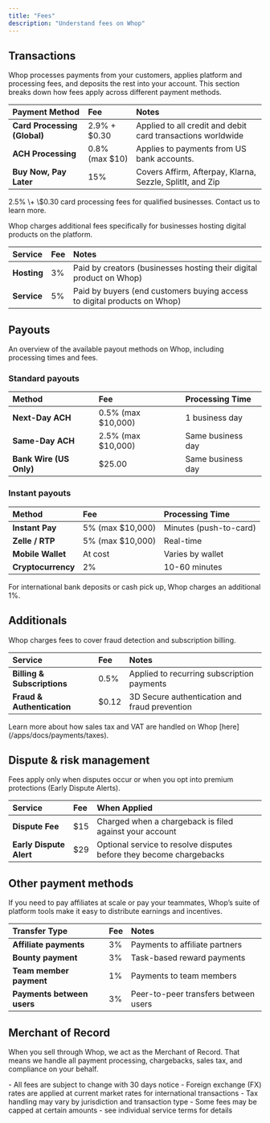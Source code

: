 ```yaml
---
title: "Fees"
description: "Understand fees on Whop"
---
```


## Transactions

Whop processes payments from your customers, applies platform and processing fees, and deposits the rest into your account. This section breaks down how fees apply across different payment methods.

| Payment Method               | Fee             | Notes                                                       |
| :--------------------------- | :-------------- | :---------------------------------------------------------- |
| **Card Processing (Global)** | 2.9% \+ \$0.30  | Applied to all credit and debit card transactions worldwide |
| **ACH Processing**           | 0.8% (max \$10) | Applies to payments from US bank accounts.                  |
| **Buy Now, Pay Later**       | 15%             | Covers Affirm, Afterpay, Klarna, Sezzle, SplitIt, and Zip   |

<Tip>
  2.5% \+ \$0.30 card processing fees for qualified businesses. Contact us to learn more.
</Tip>

Whop charges additional fees specifically for businesses hosting digital products on the platform.

| Service     | Fee | Notes                                                                    |
| :---------- | :-- | :----------------------------------------------------------------------- |
| **Hosting** | 3%  | Paid by creators (businesses hosting their digital product on Whop)      |
| **Service** | 5%  | Paid by buyers (end customers buying access to digital products on Whop) |

## Payouts

An overview of the available payout methods on Whop, including processing times and fees. 

### Standard payouts

| Method                  | Fee                 | Processing Time   |
| :---------------------- | :------------------ | :---------------- |
| **Next-Day ACH**        | 0.5% (max \$10,000) | 1 business day    |
| **Same-Day ACH**        | 2.5% (max \$10,000) | Same business day |
| **Bank Wire (US Only)** | \$25.00             | Same business day |

### Instant payouts

| Method             | Fee               | Processing Time        |
| :----------------- | :---------------- | :--------------------- |
| **Instant Pay**    | 5% (max \$10,000) | Minutes (push-to-card) |
| **Zelle / RTP**    | 5% (max \$10,000) | Real-time              |
| **Mobile Wallet**  | At cost           | Varies by wallet       |
| **Cryptocurrency** | 2%                | 10-60 minutes          |

<Tip>
  For international bank deposits or cash pick up, Whop charges an additional 1%.
</Tip>

## Additionals

Whop charges fees to cover fraud detection and subscription billing.

| Service                     | Fee    | Notes                                         |
| :-------------------------- | :----- | :-------------------------------------------- |
| **Billing & Subscriptions** | 0.5%   | Applied to recurring subscription payments    |
| **Fraud & Authentication**  | \$0.12 | 3D Secure authentication and fraud prevention |

<Tip>
  Learn more about how sales tax and VAT are handled on Whop [here](/apps/docs/payments/taxes).
</Tip>

## Dispute & risk management

Fees apply only when disputes occur or when you opt into premium protections (Early Dispute Alerts).

| Service                 | Fee  | When Applied                                                        |
| :---------------------- | :--- | :------------------------------------------------------------------ |
| **Dispute Fee**         | \$15 | Charged when a chargeback is filed against your account             |
| **Early Dispute Alert** | \$29 | Optional service to resolve disputes before they become chargebacks |

## Other payment methods

If you need to pay affiliates at scale or pay your teammates, Whop’s suite of platform tools make it easy to distribute earnings and incentives.

| Transfer Type              | Fee | Notes                                |
| :------------------------- | :-- | :----------------------------------- |
| **Affiliate payments**     | 3%  | Payments to affiliate partners       |
| **Bounty payment**         | 3%  | Task-based reward payments           |
| **Team member payment**    | 1%  | Payments to team members             |
| **Payments between users** | 3%  | Peer-to-peer transfers between users |

## Merchant of Record

When you sell through Whop, we act as the Merchant of Record. That means we handle all payment processing, chargebacks, sales tax, and compliance on your behalf.

<Note>
  - All fees are subject to change with 30 days notice
  - Foreign exchange (FX) rates are applied at current market rates for international transactions
  - Tax handling may vary by jurisdiction and transaction type
  - Some fees may be capped at certain amounts - see individual service terms for details
</Note>